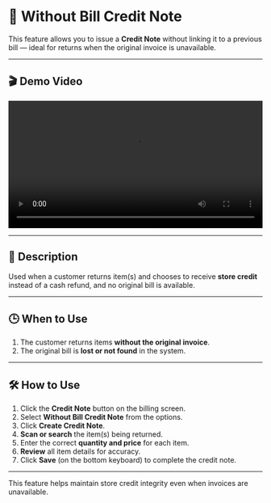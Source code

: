 # 🧾 Without Bill Credit Note

This feature allows you to issue a **Credit Note** without linking it to a previous bill — ideal for returns when the original invoice is unavailable.

---

## 🎬 Demo Video

<video controls width="100%">
  <source src="https://raw.githubusercontent.com/GunaMyCom/smartposv7/master/docs/assets/videos/creditnote-without-bill.mp4" type="video/mp4" />
  Your browser does not support the video tag.
</video>

---

## 📄 Description

Used when a customer returns item(s) and chooses to receive **store credit** instead of a cash refund, and no original bill is available.

---

## 🕒 When to Use

1. The customer returns items **without the original invoice**.  
2. The original bill is **lost or not found** in the system.

---

## 🛠️ How to Use

1. Click the **Credit Note** button on the billing screen.  
2. Select **Without Bill Credit Note** from the options.  
3. Click **Create Credit Note**.  
4. **Scan or search** the item(s) being returned.  
5. Enter the correct **quantity and price** for each item.  
6. **Review** all item details for accuracy.  
7. Click **Save** (on the bottom keyboard) to complete the credit note.

---

This feature helps maintain store credit integrity even when invoices are unavailable.
